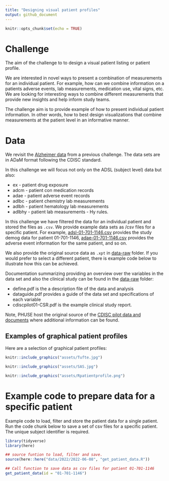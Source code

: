 ```yaml
---
title: "Designing visual patient profiles"
output: github_document
---
```


```r
knitr::opts_chunk$set(echo = TRUE)
```

# Challenge

The aim of the challenge to to design a visual patient listing or patient profile. 

We are interested in novel ways to present a combination of measurements for an individual patient. For example, how can we combine information on a patients adverse events, lab measurements, medication use, vital signs, etc. We are looking for interesting ways to combine different measurements that provide new insights and help inform study teams. 

The challenge aim is to provide example of how to present individual patient information. In other words, how to best design visualizations that combine measurements at the patient level in an informative manner. 


# Data

We revisit the [Alzheimer data](https://github.com/VIS-SIG/Wonderful-Wednesdays/tree/master/data/2021/2021-11-10) from a previous challenge. The data sets are in ADaM format following the CDISC standard. 

In this challenge we will focus not only on the ADSL (subject level) data but also:  

* ex - patient drug exposure
* adcm - patient con medication records
* adae - patient adverse event records
* adlbc - patient chemistry lab measurements
* adlbh - patient hematology lab measurements
* adlbhy - patient lab measurements - Hy rules.

In this challenge we have filtered the data for an individual patient and stored the files as `.csv`. We provide example data sets as /csv files for a specific patient. For example, [adsl-01-701-1146.csv](adsl-01-701-1146.csv) provides the study demog data for patient 01-701-1146, [adae-01-701-1146.csv](adae-01-701-1146.csv) provides the adverse event information for the same patient, and so on. 

We also provide the original source data as `.xpt` in [data-raw](data-raw/) folder. If you would prefer to select a different patient, there is example code below to illustrate how this can be achieved. 

Documentation summarizing providing an overview over the variables in the data set and also the clinical study can be found in the [data-raw](data-raw/) folder:

* define.pdf is the a description file of the data and analysis
* dataguide.pdf provides a guide of the data set and specifications of each variable
* cdiscpilot01-CSR.pdf is the example clinical study report. 

Note, PHUSE host the original source of the [CDISC pilot data and documents](https://github.com/phuse-org/phuse-scripts/tree/master/data/adam/cdiscpilot01) where additional information can be found.


## Examples of graphical patient profiles

Here are a selection of graphical patient profiles:


```r
knitr::include_graphics("assets/Tufte.jpg")
```


```r
knitr::include_graphics("assets/SAS.jpg")
```


```r
knitr::include_graphics("assets/Rpatientprofile.png")
```



# Example code to prepare data for a specific patient

Example code to load, filter and store the patient data for a single patient. Run the code chunk below to save a set of csv files for a specific patient. The unique subject identifier is required. 

```r
library(tidyverse)
library(here)

## source funtion to load, filter and save. 
source(here::here("data/2022/2022-06-08", "get_patient_data.R"))

## Call function to save data as csv files for patient 01-701-1146
get_patient_data(id = "01-701-1146")
```

